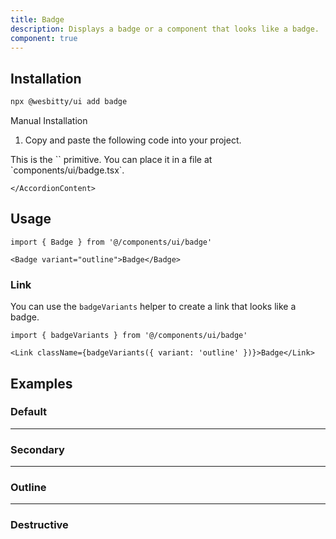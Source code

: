 ```yaml
---
title: Badge
description: Displays a badge or a component that looks like a badge.
component: true
---
```


<ComponentExample src="/components/examples/badge/demo.tsx">
  <BadgeDemo />
</ComponentExample>

## Installation

```bash
npx @wesbitty/ui add badge
```

<Accordion type="single" collapsible>
  <AccordionItem value="manual-installation">
    <AccordionTrigger>Manual Installation</AccordionTrigger>
    <AccordionContent>

1. Copy and paste the following code into your project.

<ComponentSource src="/components/ui/badge.tsx" />

<Callout>
  This is the `<Badge />` primitive. You can place it in a file at
  `components/ui/badge.tsx`.
</Callout>

    </AccordionContent>

  </AccordionItem>
</Accordion>

## Usage

```tsx
import { Badge } from '@/components/ui/badge'
```

```tsx
<Badge variant="outline">Badge</Badge>
```

### Link

You can use the `badgeVariants` helper to create a link that looks like a badge.

```tsx
import { badgeVariants } from '@/components/ui/badge'
```

```tsx
<Link className={badgeVariants({ variant: 'outline' })}>Badge</Link>
```

## Examples

### Default

<ComponentExample src="/components/examples/badge/demo.tsx">
  <BadgeDemo />
</ComponentExample>

---

### Secondary

<ComponentExample src="/components/examples/badge/secondary.tsx">
  <BadgeSecondary />
</ComponentExample>

---

### Outline

<ComponentExample src="/components/examples/badge/outline.tsx">
  <BadgeOutline />
</ComponentExample>

---

### Destructive

<ComponentExample src="/components/examples/badge/destructive.tsx">
  <BadgeDestructive />
</ComponentExample>
